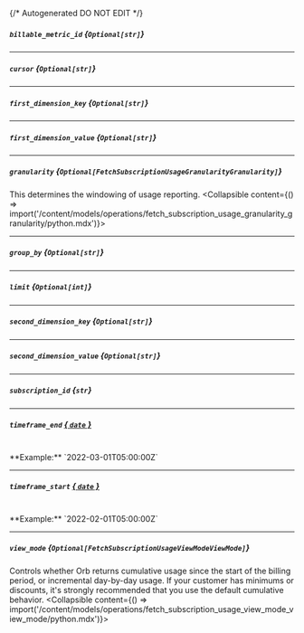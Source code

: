 {/* Autogenerated DO NOT EDIT  */}

##### `billable_metric_id` *{`Optional[str]`}*

---
##### `cursor` *{`Optional[str]`}*

---
##### `first_dimension_key` *{`Optional[str]`}*

---
##### `first_dimension_value` *{`Optional[str]`}*

---
##### `granularity` *{`Optional[FetchSubscriptionUsageGranularityGranularity]`}*
This determines the windowing of usage reporting.
<Collapsible content={() => import('/content/models/operations/fetch_subscription_usage_granularity_granularity/python.mdx')}>
</Collapsible>

---
##### `group_by` *{`Optional[str]`}*

---
##### `limit` *{`Optional[int]`}*

---
##### `second_dimension_key` *{`Optional[str]`}*

---
##### `second_dimension_value` *{`Optional[str]`}*

---
##### `subscription_id` *{`str`}*

---
##### `timeframe_end` [*{ `date` }*](https://docs.python.org/3/library/datetime.html#date-objects)
<br/>
**Example:** `2022-03-01T05:00:00Z`

---
##### `timeframe_start` [*{ `date` }*](https://docs.python.org/3/library/datetime.html#date-objects)
<br/>
**Example:** `2022-02-01T05:00:00Z`

---
##### `view_mode` *{`Optional[FetchSubscriptionUsageViewModeViewMode]`}*
Controls whether Orb returns cumulative usage since the start of the billing period, or incremental day\-by\-day usage. If your customer has minimums or discounts, it's strongly recommended that you use the default cumulative behavior.
<Collapsible content={() => import('/content/models/operations/fetch_subscription_usage_view_mode_view_mode/python.mdx')}>
</Collapsible>

